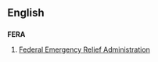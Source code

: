 ==English==
==={{initialism}}===
'''FERA'''
# {{US}} [[w:Federal Emergency Relief Administration|Federal Emergency Relief Administration]]